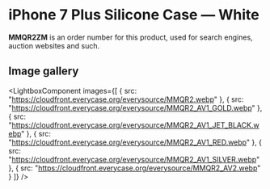 
# iPhone 7 Plus Silicone Case — White

<Callout type='info' emoji='👉🏻'>**MMQR2ZM** is an order number for this product, used for search engines, auction websites and such.</Callout>

## Image gallery

<LightboxComponent
    images={[
      {
        src: "https://cloudfront.everycase.org/everysource/MMQR2.webp"
      },
      {
        src: "https://cloudfront.everycase.org/everysource/MMQR2_AV1_GOLD.webp"
      },
      {
        src: "https://cloudfront.everycase.org/everysource/MMQR2_AV1_JET_BLACK.webp"
      },
      {
        src: "https://cloudfront.everycase.org/everysource/MMQR2_AV1_RED.webp"
      },
      {
        src: "https://cloudfront.everycase.org/everysource/MMQR2_AV1_SILVER.webp"
      },
      {
        src: "https://cloudfront.everycase.org/everysource/MMQR2_AV2.webp"
      }
    ]}
  />
